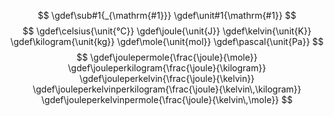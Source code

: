 <!-- Groundwork -->
$$
\gdef\sub#1{_{\mathrm{#1}}}
\gdef\unit#1{\mathrm{#1}}
$$
<!-- Physical units -->
$$
\gdef\celsius{\unit{°C}}
\gdef\joule{\unit{J}}
\gdef\kelvin{\unit{K}}
\gdef\kilogram{\unit{kg}}
\gdef\mole{\unit{mol}}
\gdef\pascal{\unit{Pa}}
$$
<!-- Combined physical units -->
$$
\gdef\joulepermole{\frac{\joule}{\mole}}
\gdef\jouleperkilogram{\frac{\joule}{\kilogram}}
\gdef\jouleperkelvin{\frac{\joule}{\kelvin}}
\gdef\jouleperkelvinperkilogram{\frac{\joule}{\kelvin\,\kilogram}}
\gdef\jouleperkelvinpermole{\frac{\joule}{\kelvin\,\mole}}
$$